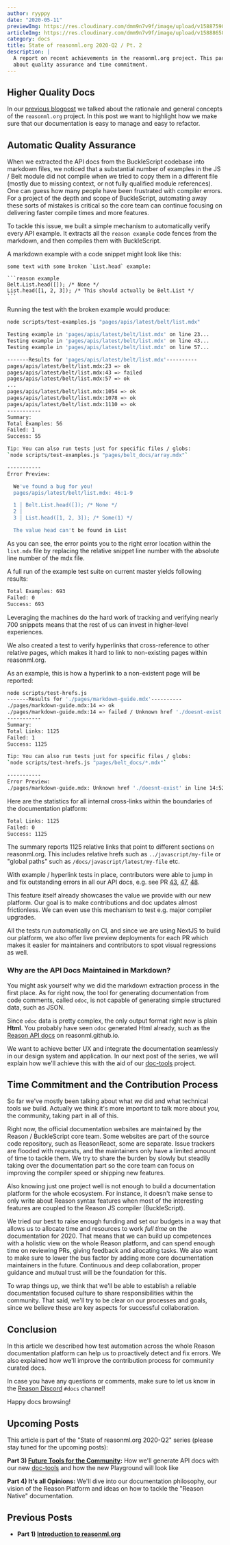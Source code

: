 ```yaml
---
author: ryyppy
date: "2020-05-11"
previewImg: https://res.cloudinary.com/dmm9n7v9f/image/upload/v1588759056/Reason%20Association/reasonml.org/state-of-reasonml-org-q2-2020_ngvmtc.jpg
articleImg: https://res.cloudinary.com/dmm9n7v9f/image/upload/v1588865899/Reason%20Association/reasonml.org/state-of-reasonml-2020-q2-pt2-articleimg_rmeaka.jpg
category: docs
title: State of reasonml.org 2020-Q2 / Pt. 2
description: |
  A report on recent achievements in the reasonml.org project. This part is all
  about quality assurance and time commitment.
---
```


## Higher Quality Docs

In our [previous blogpost](/blog/state-of-reasonml-org-2020-q2-pt1) we talked about the rationale and general concepts of the `reasonml.org` project. In this post we want to highlight how we make sure that our documentation is easy to manage and easy to refactor.

## Automatic Quality Assurance

When we extracted the API docs from the BuckleScript codebase into markdown files, we noticed that a substantial number of examples in the JS / Belt module did not compile when we tried to copy them in a different file (mostly due to missing context, or not fully qualified module references). One can guess how many people have been frustrated with compiler errors. For a project of the depth and scope of BuckleScript, automating away these sorts of mistakes is critical so the core team can continue focusing on delivering faster compile times and more features.

To tackle this issue, we built a simple mechanism to automatically verify every API example. It extracts all the `reason example` code fences from the markdown, and then compiles them with BuckleScript.

A markdown example with a code snippet might look like this:

~~~
some text with some broken `List.head` example:

```reason example
Belt.List.head([]); /* None */
List.head([1, 2, 3]); /* This should actually be Belt.List */
```
~~~

Running the test with the broken example would produce:

```sh
node scripts/test-examples.js "pages/apis/latest/belt/list.mdx"

Testing example in 'pages/apis/latest/belt/list.mdx' on line 23...
Testing example in 'pages/apis/latest/belt/list.mdx' on line 43...
Testing example in 'pages/apis/latest/belt/list.mdx' on line 57...

-------Results for 'pages/apis/latest/belt/list.mdx'----------
pages/apis/latest/belt/list.mdx:23 => ok
pages/apis/latest/belt/list.mdx:43 => failed
pages/apis/latest/belt/list.mdx:57 => ok
...
pages/apis/latest/belt/list.mdx:1054 => ok
pages/apis/latest/belt/list.mdx:1078 => ok
pages/apis/latest/belt/list.mdx:1110 => ok
-----------
Summary:
Total Examples: 56
Failed: 1
Success: 55

Tip: You can also run tests just for specific files / globs:
`node scripts/test-examples.js "pages/belt_docs/array.mdx"`

-----------
Error Preview:

  We've found a bug for you!
  pages/apis/latest/belt/list.mdx: 46:1-9

  1 │ Belt.List.head([]); /* None */
  2 │
  3 │ List.head([1, 2, 3]); /* Some(1) */

  The value head can't be found in List
```

As you can see, the error points you to the right error location within the `list.mdx` file by replacing the relative snippet line number with the absolute line number of the mdx file.

A full run of the example test suite on current master yields following results:

```sh
Total Examples: 693
Failed: 0
Success: 693
```

Leveraging the machines do the hard work of tracking and verifying nearly 700 snippets means that the rest of us can invest in higher-level experiences.

We also created a test to verify hyperlinks that cross-reference to other relative pages, which makes it hard to link to non-existing pages within reasonml.org.

As an example, this is how a hyperlink to a non-existent page will be reported:

```sh
node scripts/test-hrefs.js
-------Results for './pages/markdown-guide.mdx'----------
./pages/markdown-guide.mdx:14 => ok
./pages/markdown-guide.mdx:14 => failed / Unknown href './doesnt-exist' in line 14:52
-----------
Summary:
Total Links: 1125
Failed: 1
Success: 1125

Tip: You can also run tests just for specific files / globs:
`node scripts/test-hrefs.js "pages/belt_docs/*.mdx"`

-----------
Error Preview:
./pages/markdown-guide.mdx: Unknown href './doesnt-exist' in line 14:52
```

Here are the statistics for all internal cross-links within the boundaries of the documentation platform:

```sh
Total Links: 1125
Failed: 0
Success: 1125
```

The summary reports 1125 relative links that point to different sections on reasonml.org. This includes relative hrefs such as `../javascript/my-file` or "global paths" such as `/docs/javascript/latest/my-file` etc.

With example / hyperlink tests in place, contributors were able to jump in and fix outstanding errors in all our API docs, e.g. see PR [43](https://github.com/reason-association/reasonml.org/pull/43/files), [47](https://github.com/reason-association/reasonml.org/pull/47/files), [48](https://github.com/reason-association/reasonml.org/pull/48/files).

This feature itself already showcases the value we provide with our new platform. Our goal is to make contributions and doc updates almost frictionless. We can even use this mechanism to test e.g. major compiler upgrades.

All the tests run automatically on CI, and since we are using NextJS to build our platform, we also offer live preview deployments for each PR which makes it easier for maintainers and contributors to spot visual regressions as well.

### Why are the API Docs Maintained in Markdown?

You might ask yourself why we did the markdown extraction process in the first place. As for right now, the tool for generating documentation from code comments, called `odoc`, is not capable of generating simple structured data, such as JSON.

Since `odoc` data is pretty complex, the only output format right now is plain **Html**. You probably have seen `odoc` generated Html already, such as the [Reason API docs](https://reasonml.github.io/api/index) on reasonml.github.io.

We want to achieve better UX and integrate the documentation seamlessly in our design system and application. In our next post of the series, we will explain how we'll achieve this with the aid of our [doc-tools](https://github.com/reason-association/doc-tools) project.

## Time Commitment and the Contribution Process

So far we've mostly been talking about what _we_ did and what technical tools _we_ build. Actually we think it's more important to talk more about _you_, the community, taking part in all of this.

Right now, the official documentation websites are maintained by the Reason / BuckleScript core team. Some websites are part of the source code repository, such as ReasonReact, some are separate. Issue trackers are flooded with requests, and the maintainers only have a limited amount of time to tackle them. We try to share the burden by slowly but steadily taking over the documentation part so the core team can focus on improving the compiler speed or shipping new features.

Also knowing just one project well is not enough to build a documentation platform for the whole ecosystem. For instance, it doesn't make sense to only write about Reason syntax features when most of the interesting features are coupled to the Reason JS compiler (BuckleScript).

We tried our best to raise enough funding and set our budgets in a way that allows us to allocate time and resources to work *full time* on the documentation for 2020. That means that we can build up competences with a holistic view on the whole Reason platform, and can spend enough time on reviewing PRs, giving feedback and allocating tasks. We also want to make sure to lower the bus factor by adding more core documentation maintainers in the future. Continuous and deep collaboration, proper guidance and mutual trust will be the foundation for this.

To wrap things up, we think that we'll be able to establish a reliable documentation focused culture to share responsibilities within the community. That said, we'll try to be clear on our processes and goals, since we believe these are key aspects for successful collaboration.

## Conclusion

In this article we described how test automation across the whole Reason documentation platform can help us to proactively detect and fix errors. We also explained how we'll improve the contribution process for community curated docs.

In case you have any questions or comments, make sure to let us know in the [Reason Discord](https://discord.gg/reasonml) `#docs` channel!

Happy docs browsing!

## Upcoming Posts

This article is part of the "State of reasonml.org 2020-Q2" series (please stay tuned for the upcoming posts):

**Part 3) [Future Tools for the Community](/blog/state-of-reasonml-org-2020-q2-pt3):**
How we'll generate API docs with our new [doc-tools](https://github.com/reason-association/doc-tools) and how the new Playground will look like

**Part 4) It's all Opinions:**
We'll dive into our documentation philosophy, our vision of the Reason Platform and ideas on how to tackle the "Reason Native" documentation.

## Previous Posts

- **Part 1) [Introduction to reasonml.org](/blog/state-of-reasonml-org-2020-q2-pt1)**
